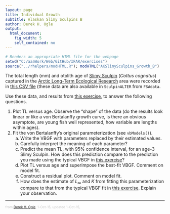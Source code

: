 ```yaml
---
layout: page
title: Individual Growth
subtitle: Alaskan Slimy Sculpins B
author: Derek H. Ogle
output: 
  html_document: 
    fig_width: 5
    self_contained: no
---
```

```r
# Renders an appropriate HTML file for the webpage
setwd("C:/aaaWork/Web/GitHub/IFAR/exercises")
source("../rhelpers/modHTML.R"); modHTML("AKSlimySculpins_Growth_B")
```

The total length (mm) and otolith age of [Slimy Sculpin](https://en.wikipedia.org/wiki/Slimy_sculpin) (*Cottus cognatus*) captured in the [Arctic Long-Term Ecological Research](http://ecosystems.mbl.edu/ARC/) area were recorded in [this CSV file](SculpinALTER.csv) (these data are also available in `SculpinALTER` from `FSAdata`.

Use these data, and results from [this exercise](AKSlimySculpins_Growth_A.html), to answer the following questions.

1. Plot TL versus age.  Observe the "shape" of the data (do the results look linear or like a von Bertalanffy growth curve, is there an obvious asymptote, are young fish well represented, how variable are lengths within ages).
1. Fit the von Bertalanffy's original parameterization (see `vbModels()`).
    1. Write the VBGF with parameters replaced by their estimated values.
    1. Carefully interpret the meaning of each parameter?
    1. Predict the mean TL, with 95% confidence interval, for an age-3 Slimy Sculpin.  How does this prediction compare to the prediction you made using the typical VBGF in [this exercise](AKSlimySculpins_Growth_A.html)?
    1. Plot TL versus age and superimpose the best-fit VBGF.  Comment on model fit.
    1. Construct a residual plot.  Comment on model fit.
    1. How does the estimate of $L_{\infty}$ and $K$ from fitting this parameterization compare to that from the typical VBGF fit in [this exercise](AKSlimySculpins_Growth_A.html).  Explain your observation.

---
<p style="font-size: 0.75em; color: c6c6c6;">from <a href="http://derekogle.com">Derek H. Ogle</a>, 1-Oct-15, updated 1-Oct-15, <a href="mailto:fishr@derekogle.com?subject=Slimy Sculpin Growth Exercise (B)"></p>

<style type="text/css">
ol ol { list-style-type: lower-alpha; }
</style>
